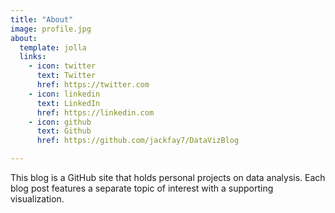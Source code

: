 ```yaml
---
title: "About"
image: profile.jpg
about:
  template: jolla
  links:
    - icon: twitter
      text: Twitter
      href: https://twitter.com
    - icon: linkedin
      text: LinkedIn
      href: https://linkedin.com
    - icon: github
      text: Github
      href: https://github.com/jackfay7/DataVizBlog

---
```


This blog is a GitHub site that holds personal projects on data analysis. Each blog post features a separate topic of interest with a supporting visualization. 
